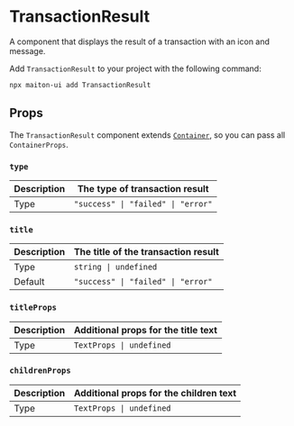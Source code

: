 # TransactionResult

A component that displays the result of a transaction with an icon and message.

Add `TransactionResult` to your project with the following command:

```sh
npx maiton-ui add TransactionResult
```

## Props

The `TransactionResult` component extends [`Container`](#container), so you can pass all `ContainerProps`.

### `type`

| Description | The type of transaction result     |
|-------------|----------------------------------- |
| Type        | `"success" \| "failed" \| "error"` |

### `title`

| Description | The title of the transaction result |
|-------------|------------------------------------ |
| Type        | `string \| undefined`               |
| Default     | `"success" \| "failed" \| "error"`  |

### `titleProps`

| Description | Additional props for the title text |
|-------------|------------------------------------ |
| Type        | `TextProps \| undefined`            |

### `childrenProps`

| Description | Additional props for the children text |
|-------------|--------------------------------------- |
| Type        | `TextProps \| undefined`               |
